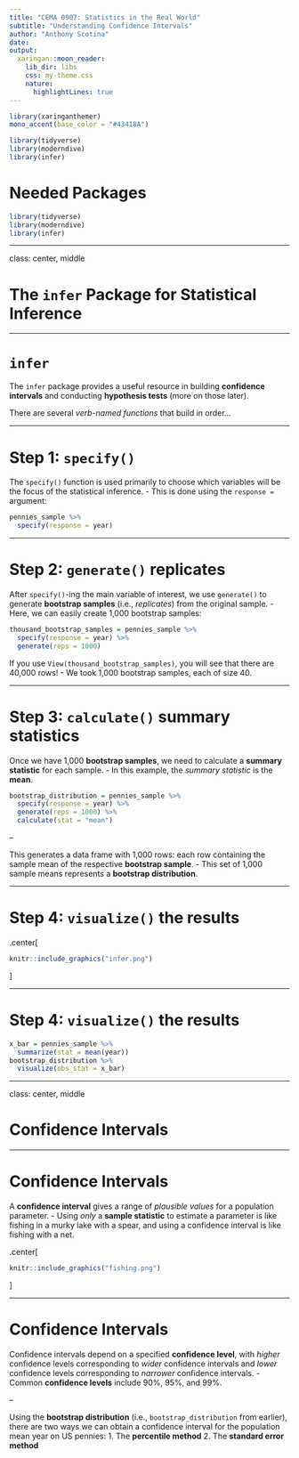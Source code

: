 ```yaml
---
title: "CEMA 0907: Statistics in the Real World"
subtitle: "Understanding Confidence Intervals"
author: "Anthony Scotina"
date: 
output:
  xaringan::moon_reader:
    lib_dir: libs
    css: my-theme.css
    nature:
      highlightLines: true
---
```


```r
library(xaringanthemer)
mono_accent(base_color = "#43418A")
```

```r
library(tidyverse)
library(moderndive)
library(infer)
```

# Needed Packages

```r
library(tidyverse)
library(moderndive)
library(infer)
```

---

class: center, middle

# The `infer` Package for Statistical Inference

---

# `infer`

The `infer` package provides a useful resource in building **confidence intervals** and conducting **hypothesis tests** (more on those later). 

There are several *verb-named functions* that build in order...

---

# Step 1: `specify()`

The `specify()` function is used primarily to choose which variables will be the focus of the statistical inference.
- This is done using the `response = ` argument:

```r
pennies_sample %>%
  specify(response = year)
```

---

# Step 2: `generate()` replicates

After `specify()`-ing the main variable of interest, we use `generate()` to generate **bootstrap samples** (i.e., *replicates*) from the original sample. 
- Here, we can easily create 1,000 bootstrap samples:
```r
thousand_bootstrap_samples = pennies_sample %>%
  specify(response = year) %>%
  generate(reps = 1000)
```

If you use `View(thousand_bootstrap_samples)`, you will see that there are 40,000 rows! 
- We took 1,000 bootstrap samples, each of size 40. 

---

# Step 3: `calculate()` summary statistics

Once we have 1,000 **bootstrap samples**, we need to calculate a **summary statistic** for each sample. 
- In this example, the *summary statistic* is the **mean**. 
```r
bootstrap_distribution = pennies_sample %>% 
  specify(response = year) %>% 
  generate(reps = 1000) %>% 
  calculate(stat = "mean")
```

--

This generates a data frame with 1,000 rows: each row containing the sample mean of the respective **bootstrap sample**. 
- This set of 1,000 sample means represents a **bootstrap distribution**. 

---

# Step 4: `visualize()` the results

.center[
```r
knitr::include_graphics("infer.png")
```
]

---

# Step 4: `visualize()` the results

```r
x_bar = pennies_sample %>%
  summarize(stat = mean(year))
bootstrap_distribution %>%
  visualize(obs_stat = x_bar)
```

---

class: center, middle

# Confidence Intervals

---

# Confidence Intervals

A **confidence interval** gives a range of *plausible values* for a population parameter. 
- Using *only* a **sample statistic** to estimate a parameter is like fishing in a murky lake with a spear, and using a confidence interval is like fishing with a net.

.center[
```r
knitr::include_graphics("fishing.png")
```
]

---

# Confidence Intervals

Confidence intervals depend on a specified **confidence level**, with *higher* confidence levels corresponding to *wider* confidence intervals and *lower* confidence levels corresponding to *narrower* confidence intervals. 
- Common **confidence levels** include 90%, 95%, and 99%.

--

Using the **bootstrap distribution** (i.e., `bootstrap_distribution` from earlier), there are two ways we can obtain a confidence interval for the population mean year on US pennies:
1. The **percentile method**
2. The **standard error method**



